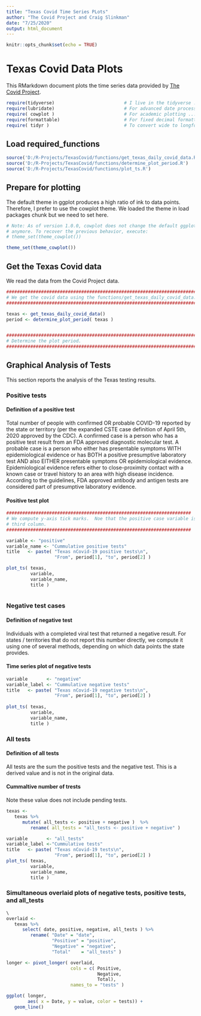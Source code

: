 ```yaml
---
title: "Texas Covid Time Series PLots"
author: "The Covid Project and Craig Slinkman"
date: "7/25/2020"
output: html_document
---
```


```r
knitr::opts_chunk$set(echo = TRUE)
```

# Texas Covid Data Plots

This RMarkdown document plots the time series data provided by 
[The Covid Project](https://covidtracking.com).

```r
require(tidyverse)                          # I live in the tidyverse ...
require(lubridate)                          # For advanced date processing ...
require( cowplot )                          # For academic plotting ...
require(formattable)                        # For fixed decimal formatting ...
require( tidyr )                            # To convert wide to longform data
```
 
## Load required_functions

```r
source('D:/R-Projects/TexasCovid/functions/get_texas_daily_covid_data.R')
source('D:/R-Projects/TexasCovid/functions/determine_plot_period.R')
source('D:/R-Projects/TexasCovid/functions/plot_ts.R')

```

## Prepare for plotting


The default theme in ggplot produces a high ratio of ink to data points.  Therefore, I prefer to use the cowplot theme.  We loaded the theme in load packages chunk but we need to set here.

```r

# Note: As of version 1.0.0, cowplot does not change the default ggplot2 theme
# anymore. To recover the previous behavior, execute:
# theme_set(theme_cowplot())

theme_set(theme_cowplot())
```
 
## Get the Texas Covid data

We read the data from the Covid Project data.

```r

###############################################################################
# We get the covid data using the functions/get_texas_daily_covid_data.
###############################################################################

texas <- get_texas_daily_covid_data()
period <- determine_plot_period( texas )


###############################################################################
# Determine the plot period.
###############################################################################
```

## Graphical Analysis of Tests

This section reports the analysis of the Texas testing results.

### Positive tests

#### Definition of a positive test

Total number of people with confirmed OR probable COVID-19 reported by the state or territory (per the expanded CSTE case definition of April 5th, 2020 approved by the CDC). A confirmed case is a person who has a positive test result from an FDA approved diagnostic molecular test. A probable case is a person who either has presentable symptoms WITH epidemiological evidence or has BOTH a positive presumptive laboratory test AND also EITHER presentable symptoms OR epidemiological evidence. Epidemiological evidence refers either to close-proximity contact with a known case or travel history to an area with high disease incidence. According to the guidelines, FDA approved antibody and antigen tests are considered part of presumptive laboratory evidence.

#### Positive test plot

```r

#####################################################################
# We compute y-axis tick marks.  Noe that the positive case variable is in the
# third column.
#####################################################################

variable <- "positive"
variable_name <- "Cummulative positive tests"
title   <- paste( "Texas nCovid-19 positive tests\n",
                  "From", period[1], "to", period[2] )

plot_ts( texas,
         variable,
         variable_name,
         title )
   
```

### Negative test cases

#### Definition of negative test

Individuals with a completed viral test that returned a negative result. For states / territories that do not report this number directly, we compute it using one of several methods, depending on which data points the state provides.  

#### Time series plot of negative tests

```r

variable       <- "negative"
variable_label <- "Cummulative negative tests"
title   <- paste( "Texas nCovid-19 negative tests\n",
                  "From", period[1], "to", period[2] )
 
plot_ts( texas,
         variable,
         variable_name,
         title )
```

### All tests

#### Definition of all tests

All tests are the sum the positive tests and the negative test.  This is a derived value
and is not in the original data.

#### Cummaltive number of trests

Note these value does not include pending tests.

```r

texas <- 
   texas %>% 
      mutate( all_tests <- positive + negative )  %>% 
         rename( all_tests = "all_tests <- positive + negative" )

variable       <- "all_tests"
variable_label <-"Cummulative tests"
title   <- paste( "Texas nCovid-19 tests\n",
                  "From", period[1], "to", period[2] )
plot_ts( texas,
         variable,
         variable_name,
         title )

```

###  Simultaneous overlaid plots of negative tests, positive tests, and all_tests

```r
\
overlaid <- 
   texas %>% 
      select( date, positive, negative, all_tests ) %>% 
         rename( "Date" = "date",
                 "Positive" = "positive",
                 "Negative" = "negative",
                 "Total"    = "all_tests" )

longer <- pivot_longer( overlaid,
                        cols = c( Positive,
                                  Negative,
                                  Total),
                        names_to = "tests" )

ggplot( longer,
        aes( x = Date, y = value, color = tests)) +
   geom_line()





```

